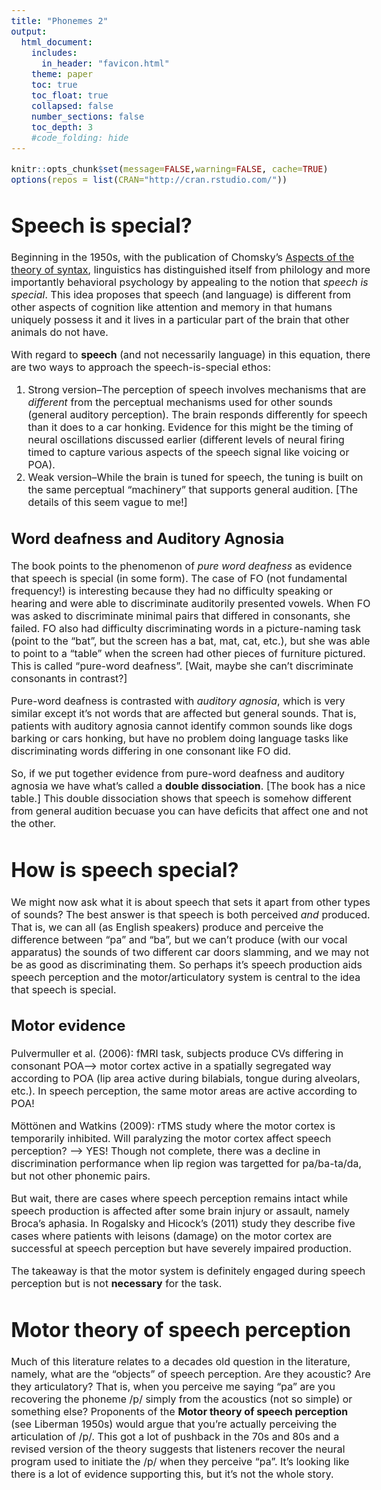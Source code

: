 ```yaml
---
title: "Phonemes 2"
output:
  html_document:
    includes:
      in_header: "favicon.html"
    theme: paper
    toc: true
    toc_float: true
    collapsed: false
    number_sections: false
    toc_depth: 3
    #code_folding: hide
---
```

<style type="text/css">
  body{
  font-size: 12pt;
}
</style>

```r
knitr::opts_chunk$set(message=FALSE,warning=FALSE, cache=TRUE)
options(repos = list(CRAN="http://cran.rstudio.com/"))
```


# Speech is special?

Beginning in the 1950s, with the publication of Chomsky's <u>Aspects of the theory of syntax</u>, linguistics has distinguished itself from philology and more importantly behavioral psychology by appealing to the notion that *speech is special*. This idea proposes that speech (and language) is different from other aspects of cognition like attention and memory in that humans uniquely possess it and it lives in a particular part of the brain that other animals do not have. 

With regard to **speech** (and not necessarily language) in this equation, there are two ways to approach the speech-is-special ethos:

1) Strong version--The perception of speech involves mechanisms that are *different* from the perceptual mechanisms used for other sounds (general auditory perception). The brain responds differently for speech than it does to a car honking. Evidence for this might be the timing of neural oscillations discussed earlier (different levels of neural firing timed to capture various aspects of the speech signal like voicing or POA).
2) Weak version--While the brain is tuned for speech, the tuning is built on the same perceptual "machinery" that supports general audition. [The details of this seem vague to me!]

## Word deafness and Auditory Agnosia

The book points to the phenomenon of *pure word deafness* as evidence that speech is special (in some form). The case of FO (not fundamental frequency!) is interesting because they had no difficulty speaking or hearing and were able to discriminate auditorily presented vowels. When FO was asked to discriminate minimal pairs that differed in consonants, she failed. FO also had difficulty discriminating words in a picture-naming task (point to the "bat", but the screen has a bat, mat, cat, etc.), but she was able to point to a "table" when the screen had other pieces of furniture pictured. This is called "pure-word deafness". [Wait, maybe she can't discriminate consonants in contrast?]

Pure-word deafness is contrasted with *auditory agnosia*, which is very similar except it's not words that are affected but general sounds. That is, patients with auditory agnosia cannot identify common sounds like dogs barking or cars honking, but have no problem doing language tasks like discriminating words differing in one consonant like FO did. 

So, if we put together evidence from pure-word deafness and auditory agnosia we have what's called a **double dissociation**. [The book has a nice table.] This double dissociation shows that speech is somehow different from general audition becuase you can have deficits that affect one and not the other.

# How is speech special?

We might now ask what it is about speech that sets it apart from other types of sounds? The best answer is that speech is both perceived *and* produced. That is, we can all (as English speakers) produce and perceive the difference between "pa" and "ba", but we can't produce (with our vocal apparatus) the sounds of two different car doors slamming, and we may not be as good as discriminating them. So perhaps it's speech production aids speech perception and the motor/articulatory system is central to the idea that speech is special.

## Motor evidence

Pulvermuller et al. (2006): fMRI task, subjects produce CVs differing in consonant POA--> motor cortex active in a spatially segregated way according to POA (lip area active during bilabials, tongue during alveolars, etc.). In speech perception, the same motor areas are active according to POA!

Möttönen and Watkins (2009): rTMS study where the motor cortex is temporarily inhibited. Will paralyzing the motor cortex affect speech perception? --> YES! Though not complete, there was a decline in discrimination performance when lip region was targetted for pa/ba-ta/da, but not other phonemic pairs.

But wait, there are cases where speech perception remains intact while speech production is affected after some brain injury or assault, namely Broca's aphasia. In Rogalsky and Hicock's (2011) study they describe five cases where patients with leisons (damage) on the motor cortex are successful at speech perception but have severely impaired production. 

The takeaway is that the motor system is definitely engaged during speech perception but is not **necessary** for the task. 

# Motor theory of speech perception

Much of this literature relates to a decades old question in the literature, namely, what are the "objects" of speech perception. Are they acoustic? Are they articulatory? That is, when you perceive me saying "pa" are you recovering the phoneme /p/ simply from the acoustics (not so simple) or something else? Proponents of the **Motor theory of speech perception** (see Liberman 1950s) would argue that you're actually perceiving the articulation of /p/. This got a lot of pushback in the 70s and 80s and a revised version of the theory suggests that listeners recover the neural program used to initiate the /p/ when they perceive "pa". It's looking like there is a lot of evidence supporting this, but it's not the whole story.